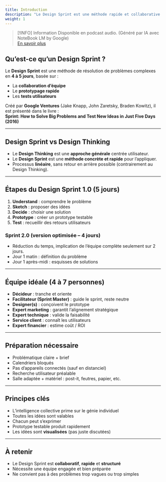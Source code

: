 ```yaml
---
title: Introduction
description: "Le Design Sprint est une méthode rapide et collaborative pour résoudre un problème complexe en 4 à 5 jours."
weight: 1
---
```



> [!INFO] Information
> Disponible en podcast audio. (Généré par IA avec NoteBook LM by Google)
> <br/>[En savoir plus](/fr/why-ai-podcast)

<SrtPlayer
  client:only="react"
  audioSrc="/podcasts/design-sprint/introduction.m4a"
  srtUrl="/podcasts/design-sprint/introduction.srt"
/>


## Qu’est-ce qu’un Design Sprint ?

Le **Design Sprint** est une méthode de résolution de problèmes complexes en **4 à 5 jours**, basée sur :  

- La **collaboration d’équipe**  
- Le **prototypage rapide**  
- Les **tests utilisateurs**  

Créé par **Google Ventures** (Jake Knapp, John Zaretsky, Braden Kowitz), il est présenté dans le livre :  
**Sprint: How to Solve Big Problems and Test New Ideas in Just Five Days (2016)**  

---

## Design Sprint vs Design Thinking

- Le **Design Thinking** est une **approche générale** centrée utilisateur.  
- Le **Design Sprint** est une **méthode concrète et rapide** pour l’appliquer.  
- Processus **linéaire**, sans retour en arrière possible (contrairement au Design Thinking).  

---

## Étapes du Design Sprint 1.0 (5 jours)

1. **Understand** : comprendre le problème  
2. **Sketch** : proposer des idées  
3. **Decide** : choisir une solution  
4. **Prototype** : créer un prototype testable  
5. **Test** : recueillir des retours utilisateurs  

### Sprint 2.0 (version optimisée – 4 jours)

- Réduction du temps, implication de l’équipe complète seulement sur 2 jours.  
- Jour 1 matin : définition du problème  
- Jour 1 après-midi : esquisses de solutions  

---

## Équipe idéale (4 à 7 personnes)

- **Décideur** : tranche et oriente  
- **Facilitateur (Sprint Master)** : guide le sprint, reste neutre  
- **Designer(s)** : conçoivent le prototype  
- **Expert marketing** : garantit l’alignement stratégique  
- **Expert technique** : valide la faisabilité  
- **Service client** : connaît les utilisateurs  
- **Expert financier** : estime coût / ROI  

---

## Préparation nécessaire

- Problématique claire + brief  
- Calendriers bloqués  
- Pas d’appareils connectés (sauf en distanciel)  
- Recherche utilisateur préalable  
- Salle adaptée + matériel : post-it, feutres, papier, etc.  

---

## Principes clés

- L’intelligence collective prime sur le génie individuel  
- Toutes les idées sont valables  
- Chacun peut s’exprimer  
- Prototype testable produit rapidement  
- Les idées sont **visualisées** (pas juste discutées)  

---

## À retenir

- Le Design Sprint est **collaboratif**, **rapide** et **structuré**  
- Nécessite une équipe engagée et bien préparée  
- Ne convient pas à des problèmes trop vagues ou trop simples  